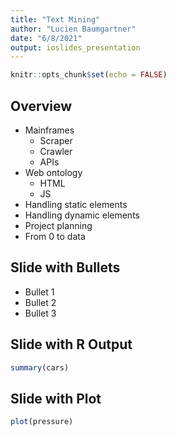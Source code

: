 ```yaml
---
title: "Text Mining"
author: "Lucien Baumgartner"
date: "6/8/2021"
output: ioslides_presentation
---
```


```r
knitr::opts_chunk$set(echo = FALSE)
```

## Overview

- Mainframes
  - Scraper
  - Crawler
  - APIs
- Web ontology
  - HTML 
  - JS
- Handling static elements
- Handling dynamic elements
- Project planning
- From 0 to data


## Slide with Bullets

- Bullet 1
- Bullet 2
- Bullet 3

## Slide with R Output

```r
summary(cars)
```

## Slide with Plot

```r
plot(pressure)
```

